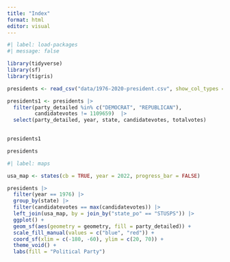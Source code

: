 ```yaml
---
title: "Index"
format: html
editor: visual
---
```


```r
#| label: load-packages
#| message: false

library(tidyverse)
library(sf)
library(tigris)

presidents <- read_csv("data/1976-2020-president.csv", show_col_types = FALSE)

presidents1 <- presidents |>
  filter(party_detailed %in% c("DEMOCRAT", "REPUBLICAN"),
         candidatevotes != 1109659)  |>
  select(party_detailed, year, state, candidatevotes, totalvotes)
  

presidents1
```

```r
presidents
```

```r
#| label: maps

usa_map <- states(cb = TRUE, year = 2022, progress_bar = FALSE)

presidents |>
  filter(year == 1976) |>
  group_by(state) |>
  filter(candidatevotes == max(candidatevotes)) |>
  left_join(usa_map, by = join_by("state_po" == "STUSPS")) |>
  ggplot() +
  geom_sf(aes(geometry = geometry, fill = party_detailed)) +
  scale_fill_manual(values = c("blue", "red")) +
  coord_sf(xlim = c(-180, -60), ylim = c(20, 70)) +
  theme_void() +
  labs(fill = "Political Party")

```
